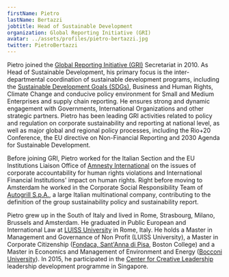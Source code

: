 ```yaml
---
firstName: Pietro
lastName: Bertazzi
jobtitle: Head of Sustainable Development
organization: Global Reporting Initiative (GRI)
avatar: ../assets/profiles/pietro-bertazzi.jpg
twitter: PietroBertazzi
---
```


Pietro joined the [Global Reporting Initiative (GRI)](https://www.globalreporting.org/) Secretariat in 2010. As Head of Sustainable Development, his primary focus is the inter-departmental coordination of sustainable development programs, including the [Sustainable Development Goals (SDGs)](https://sustainabledevelopment.un.org/sdgs), Business and Human Rights, Climate Change and conducive policy environment for Small and Medium Enterprises and supply chain reporting. He ensures strong and dynamic engagement with Governments, International Organizations and other strategic partners. Pietro has been leading GRI activities related to policy and regulation on corporate sustainability and reporting at national level, as well as major global and regional policy processes, including the Rio+20 Conference, the EU directive on Non-Financial Reporting and 2030 Agenda for Sustainable Development.

Before joining GRI, Pietro worked for the Italian Section and the EU Institutions Liaison Office of [Amnesty International](https://www.amnesty.org/) on the issues of corporate accountability for human rights violations and International Financial Institutions' impact on human rights. Right before moving to Amsterdam he worked in the Corporate Social Responsibility Team of [Autogrill S.p.A.](https://www.autogrill.com), a large Italian multinational company, contributing to the definition of the group sustainability policy and sustainability report.

Pietro grew up in the South of Italy and lived in Rome, Strasbourg, Milano, Brussels and Amsterdam. He graduated in Public European and International Law at [LUISS University](https://www.luiss.edu/) in Rome, Italy. He holds a Master in Management and Governance of Non Profit (LUISS University), a Master in Corporate Citizenship ([Fondaca, Sant'Anna di Pisa](https://www.santannapisa.it/), Boston College) and a Master in Economics and Management of Environment and Energy ([Bocconi University](https://www.unibocconi.eu/)). In 2015, he participated in the [Center for Creative Leadership](https://www.ccl.org/) leadership development programme in Singapore.
